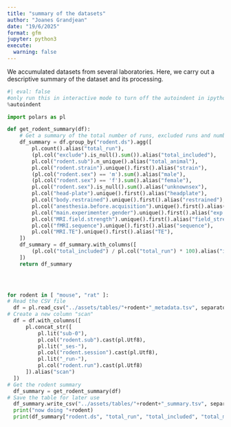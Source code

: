 ```yaml
---
title: "summary of the datasets"
author: "Joanes Grandjean"
date: "19/6/2025"
format: gfm
jupyter: python3
execute: 
  warning: false
---
```


We accumulated datasets from several laboratories. Here, we carry out a descriptive summary of the dataset and its processing.

```python
#| eval: false
#only run this in interactive mode to turn off the autoindent in ipython
%autoindent 
```

```python
import polars as pl

def get_rodent_summary(df):
    # Get a summary of the total number of runs, excluded runs and number of animals
    df_summary = df.group_by("rodent.ds").agg([
        pl.count().alias("total_run"),
        (pl.col("exclude").is_null().sum()).alias("total_included"),
        pl.col("rodent.sub").n_unique().alias("total_animal"),
        pl.col("rodent.strain").unique().first().alias("strain"),
        (pl.col("rodent.sex") == 'm').sum().alias("male"),
        (pl.col("rodent.sex") == 'f').sum().alias("female"),
        pl.col("rodent.sex").is_null().sum().alias("unknownsex"),
        pl.col("head-plate").unique().first().alias("headplate"),
        pl.col("body.restrained").unique().first().alias("restrained"),
        pl.col("anesthesia.before.acquisition").unique().first().alias("anesthesia"),
        pl.col("main.experimenter.gender").unique().first().alias("exp.gender"),
        pl.col("MRI.field.strength").unique().first().alias("field_strength"),
        pl.col("fMRI.sequence").unique().first().alias("sequence"),
        pl.col("MRI.TE").unique().first().alias("TE"),
    ])
    df_summary = df_summary.with_columns([
        (pl.col("total_included") / pl.col("total_run") * 100).alias("included_percentage")
    ])
    return df_summary


    

for rodent in [ "mouse", "rat" ]:
# Read the CSV file
  df = pl.read_csv("../assets/tables/"+rodent+"_metadata.tsv", separator="\t", ignore_errors=True)
# Create a new column "scan"
  df = df.with_columns([
      pl.concat_str([
          pl.lit("sub-0"),
          pl.col("rodent.sub").cast(pl.Utf8),
          pl.lit("_ses-"),
          pl.col("rodent.session").cast(pl.Utf8),
          pl.lit("_run-"),
          pl.col("rodent.run").cast(pl.Utf8)
      ]).alias("scan")
  ])
# Get the rodent summary
  df_summary = get_rodent_summary(df)
# Save the table for later use
  df_summary.write_csv("../assets/tables/"+rodent+"_summary.tsv", separator="\t")
  print("now doing "+rodent)
  print(df_summary["rodent.ds", "total_run", "total_included", "total_mouse", "male", "female", "exp.gender"])

```



